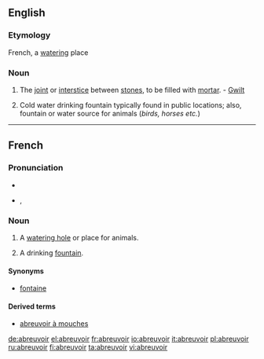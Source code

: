 ==English==

===Etymology===
French, a [[watering]] place

===Noun===
{{en-noun}}

# {{obsolete|Masonry}} The [[joint]] or [[interstice]] between [[stone]]s, to be filled with [[mortar]]. - [[Gwilt]]
# {{context|of humans}} Cold water drinking fountain typically found in public locations; also, fountain or water source for animals (''birds, horses etc.'')

----

==French==

===Pronunciation===
* {{audio|Fr-abreuvoir.ogg|audio}}
* {{IPA|/a.brœ.vwar/|lang=fr}}, {{SAMPA|/a.br9.vwar/}}

===Noun===
{{fr-noun|m}}

# A [[watering hole]] or place for animals.
# {{Canadian|proscribed|lang=fr}} A drinking [[fountain]].

====Synonyms====
*{{sense|drinking fountain}} [[fontaine]] {{qualifier|mostly Europe}}

====Derived terms====
* [[abreuvoir à mouches]]

[[de:abreuvoir]]
[[el:abreuvoir]]
[[fr:abreuvoir]]
[[io:abreuvoir]]
[[it:abreuvoir]]
[[pl:abreuvoir]]
[[ru:abreuvoir]]
[[fi:abreuvoir]]
[[ta:abreuvoir]]
[[vi:abreuvoir]]
